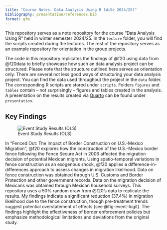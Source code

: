 ```yaml
---
title: "Course Notes: Data Analysis Using R (WiSe 2024/25)"
bibliography: presentation/references.bib
format: gfm
---
```


This repository serves as a note repository for the course "Data Analysis Using R" held in winter semester 2024/25. In the `lecture` folder, you will find the scripts created during the lectures. The rest of the repository serves as an example repository for orientation in the group projects.

The code in this repository replicates the findings of @f20 using data from @f20data to briefly showcase how such an data analysis project can be structured. Please note that the structure outlined here serves as orientation only. There are several not less good ways of structuring your data analysis project. You can find the data used throughout the project in the `data` folder. The corresponding R scripts are stored under `scripts`. Folders `figures` and `tables` contain -- not surprisingly -- figures and tables created in the analysis. A presentation on the results created via [Quarto](https://quarto.org/) can be found under `presentation`.

## Key Findings

![Event Study Results (OLS)](figures/event_plot_logit.png){#fig-event-logit fig-align="center"}

In "Fenced Out: The Impact of Border Construction on U.S.-Mexico Migration", @f20 explores how the construction of the U.S.-Mexico border fence following the Fence Secure Act in 2006 affected the migration decision of potential Mexican migrants. Using spatio-temporal variations in fence construction as an exogenous shock, @f20 applies a difference-in-differences approach to assess changes in migration likelihood. Data on fence construction was obtained through U.S. Customs and Border Protection and other government records. Data on the migration decision of Mexicans was obtained through Mexican household surveys. This repository uses a 50% random draw from @f20's data to replicate the results. My findings indicate a significant reduction (37.4%) in migration likelihood due to the fence construction, though pre-treatment trends suggest potential overstatement of effects (see @fig-event-logit). The findings highlight the effectiveness of border enforcement policies but emphasize methodological limitations and deviations from the original study.
